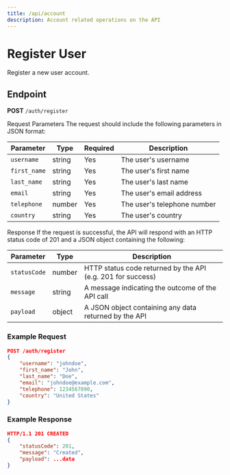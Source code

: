 ```yaml
---
title: /api/account
description: Account related operations on the API
---
```


# Register User

Register a new user account.

## Endpoint

**POST** `/auth/register`

Request Parameters
The request should include the following parameters in JSON format:

| Parameter    | Type   | Required | Description                 |
| ------------ | ------ | -------- | --------------------------- |
| `username`   | string | Yes      | The user's username         |
| `first_name` | string | Yes      | The user's first name       |
| `last_name`  | string | Yes      | The user's last name        |
| `email`      | string | Yes      | The user's email address    |
| `telephone`  | number | Yes      | The user's telephone number |
| `country`    | string | Yes      | The user's country          |

Response
If the request is successful, the API will respond with an HTTP status code of 201 and a JSON object containing the following:

| Parameter    | Type   | Description                                                 |
| ------------ | ------ | ----------------------------------------------------------- |
| `statusCode` | number | HTTP status code returned by the API (e.g. 201 for success) |
| `message`    | string | A message indicating the outcome of the API call            |
| `payload`    | object | A JSON object containing any data returned by the API       |

### Example Request

```json
POST /auth/register
{
    "username": "johndoe",
    "first_name": "John",
    "last_name": "Doe",
    "email": "johndoe@example.com",
    "telephone": 1234567890,
    "country": "United States"
}
```

### Example Response

```json
HTTP/1.1 201 CREATED
{
    "statusCode": 201,
    "message": "Created",
    "payload": ...data
}
```
